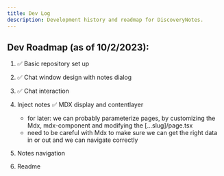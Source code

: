 ```yaml
---
title: Dev Log
description: Development history and roadmap for DiscoveryNotes.
---
```

## Dev Roadmap (as of 10/2/2023):

1. ✅ Basic repository set up
2. ✅ Chat window design with notes dialog
3. ✅ Chat interaction
4. Inject notes ✅ MDX display and contentlayer
    - for later: we can probably parameterize pages, by customizing the Mdx, mdx-component and modifying the [...slug]/page.tsx
    - need to be careful with Mdx to make sure we can get the right data in or out and we can navigate correctly

5. Notes navigation
6. Readme